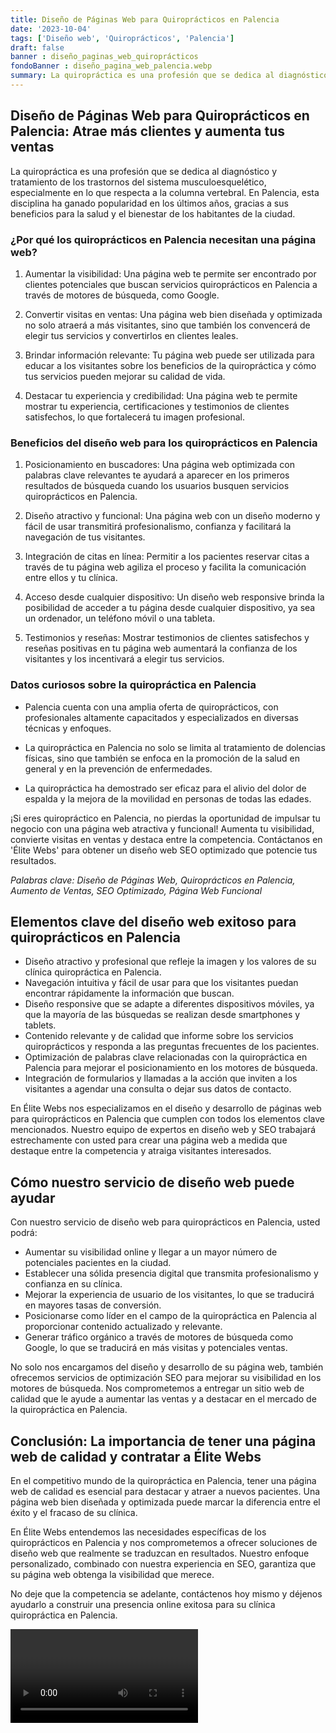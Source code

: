 ```yaml
---
title: Diseño de Páginas Web para Quiroprácticos en Palencia
date: '2023-10-04'
tags: ['Diseño web', 'Quiroprácticos', 'Palencia']
draft: false
banner : diseño_paginas_web_quiroprácticos
fondoBanner : diseño_pagina_web_palencia.webp
summary: La quiropráctica es una profesión que se dedica al diagnóstico y tratamiento de los trastornos del sistema musculoesquelético, especialmente en lo que respecta a la columna vertebral. En Palencia, esta disciplina ha ganado popularidad en los últimos años, gracias a sus beneficios para la salud y el bienestar de los habitantes de la ciudad.
---
```


## Diseño de Páginas Web para Quiroprácticos en Palencia: Atrae más clientes y aumenta tus ventas

La quiropráctica es una profesión que se dedica al diagnóstico y tratamiento de los trastornos del sistema musculoesquelético, especialmente en lo que respecta a la columna vertebral. En Palencia, esta disciplina ha ganado popularidad en los últimos años, gracias a sus beneficios para la salud y el bienestar de los habitantes de la ciudad.

### ¿Por qué los quiroprácticos en Palencia necesitan una página web?

1. Aumentar la visibilidad: Una página web te permite ser encontrado por clientes potenciales que buscan servicios quiroprácticos en Palencia a través de motores de búsqueda, como Google.

2. Convertir visitas en ventas: Una página web bien diseñada y optimizada no solo atraerá a más visitantes, sino que también los convencerá de elegir tus servicios y convertirlos en clientes leales.

3. Brindar información relevante: Tu página web puede ser utilizada para educar a los visitantes sobre los beneficios de la quiropráctica y cómo tus servicios pueden mejorar su calidad de vida.

4. Destacar tu experiencia y credibilidad: Una página web te permite mostrar tu experiencia, certificaciones y testimonios de clientes satisfechos, lo que fortalecerá tu imagen profesional.

### Beneficios del diseño web para los quiroprácticos en Palencia

1. Posicionamiento en buscadores: Una página web optimizada con palabras clave relevantes te ayudará a aparecer en los primeros resultados de búsqueda cuando los usuarios busquen servicios quiroprácticos en Palencia.

2. Diseño atractivo y funcional: Una página web con un diseño moderno y fácil de usar transmitirá profesionalismo, confianza y facilitará la navegación de tus visitantes.

3. Integración de citas en línea: Permitir a los pacientes reservar citas a través de tu página web agiliza el proceso y facilita la comunicación entre ellos y tu clínica.

4. Acceso desde cualquier dispositivo: Un diseño web responsive brinda la posibilidad de acceder a tu página desde cualquier dispositivo, ya sea un ordenador, un teléfono móvil o una tableta.

5. Testimonios y reseñas: Mostrar testimonios de clientes satisfechos y reseñas positivas en tu página web aumentará la confianza de los visitantes y los incentivará a elegir tus servicios.

### Datos curiosos sobre la quiropráctica en Palencia

- Palencia cuenta con una amplia oferta de quiroprácticos, con profesionales altamente capacitados y especializados en diversas técnicas y enfoques.

- La quiropráctica en Palencia no solo se limita al tratamiento de dolencias físicas, sino que también se enfoca en la promoción de la salud en general y en la prevención de enfermedades.

- La quiropráctica ha demostrado ser eficaz para el alivio del dolor de espalda y la mejora de la movilidad en personas de todas las edades.

¡Si eres quiropráctico en Palencia, no pierdas la oportunidad de impulsar tu negocio con una página web atractiva y funcional! Aumenta tu visibilidad, convierte visitas en ventas y destaca entre la competencia. Contáctanos en 'Élite Webs' para obtener un diseño web SEO optimizado que potencie tus resultados.

*Palabras clave: Diseño de Páginas Web, Quiroprácticos en Palencia, Aumento de Ventas, SEO Optimizado, Página Web Funcional*

<GifSeo />

<Cta />

## Elementos clave del diseño web exitoso para quiroprácticos en Palencia

- Diseño atractivo y profesional que refleje la imagen y los valores de su clínica quiropráctica en Palencia.
- Navegación intuitiva y fácil de usar para que los visitantes puedan encontrar rápidamente la información que buscan.
- Diseño responsive que se adapte a diferentes dispositivos móviles, ya que la mayoría de las búsquedas se realizan desde smartphones y tablets.
- Contenido relevante y de calidad que informe sobre los servicios quiroprácticos y responda a las preguntas frecuentes de los pacientes.
- Optimización de palabras clave relacionadas con la quiropráctica en Palencia para mejorar el posicionamiento en los motores de búsqueda.
- Integración de formularios y llamadas a la acción que inviten a los visitantes a agendar una consulta o dejar sus datos de contacto.

En Élite Webs nos especializamos en el diseño y desarrollo de páginas web para quiroprácticos en Palencia que cumplen con todos los elementos clave mencionados. Nuestro equipo de expertos en diseño web y SEO trabajará estrechamente con usted para crear una página web a medida que destaque entre la competencia y atraiga visitantes interesados.

## Cómo nuestro servicio de diseño web puede ayudar

Con nuestro servicio de diseño web para quiroprácticos en Palencia, usted podrá:
- Aumentar su visibilidad online y llegar a un mayor número de potenciales pacientes en la ciudad.
- Establecer una sólida presencia digital que transmita profesionalismo y confianza en su clínica.
- Mejorar la experiencia de usuario de los visitantes, lo que se traducirá en mayores tasas de conversión.
- Posicionarse como líder en el campo de la quiropráctica en Palencia al proporcionar contenido actualizado y relevante.
- Generar tráfico orgánico a través de motores de búsqueda como Google, lo que se traducirá en más visitas y potenciales ventas.

No solo nos encargamos del diseño y desarrollo de su página web, también ofrecemos servicios de optimización SEO para mejorar su visibilidad en los motores de búsqueda. Nos comprometemos a entregar un sitio web de calidad que le ayude a aumentar las ventas y a destacar en el mercado de la quiropráctica en Palencia.

## Conclusión: La importancia de tener una página web de calidad y contratar a Élite Webs

En el competitivo mundo de la quiropráctica en Palencia, tener una página web de calidad es esencial para destacar y atraer a nuevos pacientes. Una página web bien diseñada y optimizada puede marcar la diferencia entre el éxito y el fracaso de su clínica.

En Élite Webs entendemos las necesidades específicas de los quiroprácticos en Palencia y nos comprometemos a ofrecer soluciones de diseño web que realmente se traduzcan en resultados. Nuestro enfoque personalizado, combinado con nuestra experiencia en SEO, garantiza que su página web obtenga la visibilidad que merece.

No deje que la competencia se adelante, contáctenos hoy mismo y déjenos ayudarlo a construir una presencia online exitosa para su clínica quiropráctica en Palencia.

<Video />

<CtaBot job='Quiroprácticos' city='Palencia'/>

<Gmaps query='Palencia+españa+maps' />